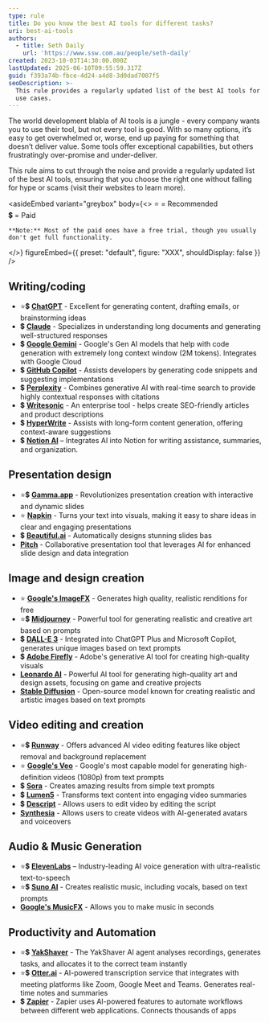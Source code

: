 ```yaml
---
type: rule
title: Do you know the best AI tools for different tasks?
uri: best-ai-tools
authors:
  - title: Seth Daily
    url: 'https://www.ssw.com.au/people/seth-daily'
created: 2023-10-03T14:30:00.000Z
lastUpdated: 2025-06-10T09:55:59.317Z
guid: f393a74b-fbce-4d24-a4d8-3d0dad7007f5
seoDescription: >-
  This rule provides a regularly updated list of the best AI tools for various
  use cases.
---
```


The world development blabla of AI tools is a jungle - every company wants you to use their tool, but not every tool is good. With so many options, it’s easy to get overwhelmed or, worse, end up paying for something that doesn’t deliver value. Some tools offer exceptional capabilities, but others frustratingly over-promise and under-deliver.

This rule aims to cut through the noise and provide a regularly updated list of the best AI tools, ensuring that you choose the right one without falling for hype or scams (visit their websites to learn more).

<asideEmbed
  variant="greybox"
  body={<>
    ⭐ = Recommended\
    💲 = Paid
    
    **Note:** Most of the paid ones have a free trial, though you usually don't get full functionality.
  </>}
  figureEmbed={{ preset: "default", figure: "XXX", shouldDisplay: false }}
/>

## Writing/coding

* ⭐💲 **[ChatGPT](https://chat.openai.com)** - Excellent for generating content, drafting emails, or brainstorming ideas
* 💲 **[Claude](https://www.claude.ai)** - Specializes in understanding long documents and generating well-structured responses
* 💲 **[Google Gemini](https://gemini.google.com/)** - Google's Gen AI models that help with code generation with extremely long context window (2M tokens). Integrates with Google Cloud
* 💲 **[GitHub Copilot](https://github.com/features/copilot)** - Assists developers by generating code snippets and suggesting implementations
* 💲 **[Perplexity](https://www.perplexity.ai)** - Combines generative AI with real-time search to provide highly contextual responses with citations
* 💲 **[Writesonic](https://www.writesonic.com)** - An enterprise tool - helps create SEO-friendly articles and product descriptions
* 💲 **[HyperWrite](https://www.hyperwrite.ai)** - Assists with long-form content generation, offering context-aware suggestions
* 💲 **[Notion AI](https://www.notion.com/help/guides/category/ai)** – Integrates AI into Notion for writing assistance, summaries, and organization.

## Presentation design

* ⭐💲 **[Gamma.app](https://www.gamma.app)** - Revolutionizes presentation creation with interactive and dynamic slides
* ⭐ **[Napkin](https://www.napkin.ai/)** - Turns your text into visuals, making it easy to share ideas in clear and engaging presentations
* 💲 **[Beautiful.ai](https://www.beautiful.ai)** - Automatically designs stunning slides bas
* **[Pitch](https://www.pitch.com)** - Collaborative presentation tool that leverages AI for enhanced slide design and data integration

## Image and design creation

* ⭐ **[Google's ImageFX](https://aitestkitchen.withgoogle.com/tools/image-fx)** - Generates high quality, realistic renditions for free
* ⭐💲 **[Midjourney](https://www.midjourney.com)** - Powerful tool for generating realistic and creative art based on prompts
* 💲 **[DALL-E 3](https://openai.com/dall-e-3)** - Integrated into ChatGPT Plus and Microsoft Copilot, generates unique images based on text prompts
* 💲 **[Adobe Firefly](https://www.adobe.com/sensei/generative-ai/firefly.html)** - Adobe's generative AI tool for creating high-quality visuals
* **[Leonardo AI](https://www.leonardo.ai)** - Powerful AI tool for generating high-quality art and design assets, focusing on game and creative projects
* **[Stable Diffusion](https://stability.ai/stable-diffusion)** - Open-source model known for creating realistic and artistic images based on text prompts

## Video editing and creation

* ⭐💲 **[Runway](https://www.runwayml.com)** - Offers advanced AI video editing features like object removal and background replacement
* ⭐ **[Google's Veo](https://aitestkitchen.withgoogle.com/tools/video-fx)** - Google's most capable model for generating high-definition videos (1080p) from text prompts
* 💲 **[Sora](https://openai.com/sora)** - Creates amazing results from simple text prompts
* 💲 **[Lumen5](https://www.lumen5.com)** - Transforms text content into engaging video summaries
* 💲 **[Descript](https://www.descript.com/)** -  Allows users to edit video by editing the script
* **[Synthesia](https://www.synthesia.io)** - Allows users to create videos with AI-generated avatars and voiceovers

## Audio & Music Generation

* ⭐💲 **[ElevenLabs](https://elevenlabs.io/)** – Industry-leading AI voice generation with ultra-realistic text-to-speech
* ⭐💲 **[Suno AI](https://www.suno.ai/)** - Creates realistic music, including vocals, based on text prompts
* **[Google's MusicFX](https://aitestkitchen.withgoogle.com/tools/music-fx)** - Allows you to make music in seconds

## Productivity and Automation

* ⭐️💲 **[YakShaver](https://yakshaver.ai)** - The YakShaver AI agent analyses recordings, generates tasks, and allocates it to the correct team instantly
* ⭐💲 **[Otter.ai](https://otter.ai)** -  AI-powered transcription service that integrates with meeting platforms like Zoom, Google Meet and Teams. Generates real-time notes and summaries
* 💲 **[Zapier](https://zapier.com)** - Zapier uses AI-powered features to automate workflows between different web applications.  Connects thousands of apps
